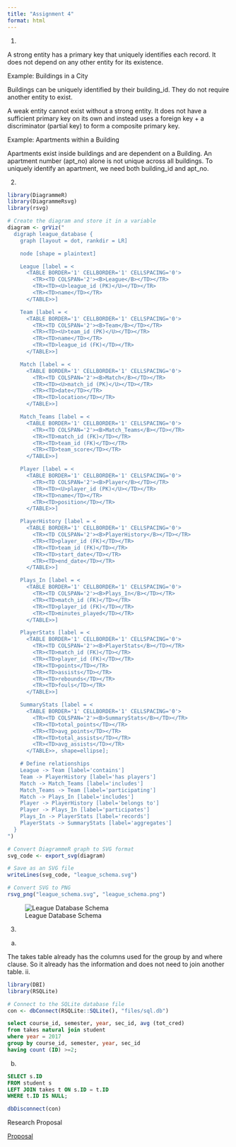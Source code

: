 ```yaml
---
title: "Assignment 4"
format: html
---
```


1.  

A strong entity has a primary key that uniquely identifies each record. It does not depend on any other entity for its existence.

Example: Buildings in a City

Buildings can be uniquely identified by their building_id. They do not require another entity to exist.

A weak entity cannot exist without a strong entity. It does not have a sufficient primary key on its own and instead uses a foreign key + a discriminator (partial key) to form a composite primary key.

Example: Apartments within a Building

Apartments exist inside buildings and are dependent on a Building. An apartment number (apt_no) alone is not unique across all buildings. To uniquely identify an apartment, we need both building_id and apt_no.

2.  

```r
library(DiagrammeR)
library(DiagrammeRsvg)
library(rsvg)

# Create the diagram and store it in a variable
diagram <- grViz("
  digraph league_database {
    graph [layout = dot, rankdir = LR]

    node [shape = plaintext]

    League [label = <
      <TABLE BORDER='1' CELLBORDER='1' CELLSPACING='0'>
        <TR><TD COLSPAN='2'><B>League</B></TD></TR>
        <TR><TD><U>league_id (PK)</U></TD></TR>
        <TR><TD>name</TD></TR>
      </TABLE>>]

    Team [label = <
      <TABLE BORDER='1' CELLBORDER='1' CELLSPACING='0'>
        <TR><TD COLSPAN='2'><B>Team</B></TD></TR>
        <TR><TD><U>team_id (PK)</U></TD></TR>
        <TR><TD>name</TD></TR>
        <TR><TD>league_id (FK)</TD></TR>
      </TABLE>>]

    Match [label = <
      <TABLE BORDER='1' CELLBORDER='1' CELLSPACING='0'>
        <TR><TD COLSPAN='2'><B>Match</B></TD></TR>
        <TR><TD><U>match_id (PK)</U></TD></TR>
        <TR><TD>date</TD></TR>
        <TR><TD>location</TD></TR>
      </TABLE>>]

    Match_Teams [label = <
      <TABLE BORDER='1' CELLBORDER='1' CELLSPACING='0'>
        <TR><TD COLSPAN='2'><B>Match_Teams</B></TD></TR>
        <TR><TD>match_id (FK)</TD></TR>
        <TR><TD>team_id (FK)</TD></TR>
        <TR><TD>team_score</TD></TR>
      </TABLE>>]

    Player [label = <
      <TABLE BORDER='1' CELLBORDER='1' CELLSPACING='0'>
        <TR><TD COLSPAN='2'><B>Player</B></TD></TR>
        <TR><TD><U>player_id (PK)</U></TD></TR>
        <TR><TD>name</TD></TR>
        <TR><TD>position</TD></TR>
      </TABLE>>]

    PlayerHistory [label = <
      <TABLE BORDER='1' CELLBORDER='1' CELLSPACING='0'>
        <TR><TD COLSPAN='2'><B>PlayerHistory</B></TD></TR>
        <TR><TD>player_id (FK)</TD></TR>
        <TR><TD>team_id (FK)</TD></TR>
        <TR><TD>start_date</TD></TR>
        <TR><TD>end_date</TD></TR>
      </TABLE>>]

    Plays_In [label = <
      <TABLE BORDER='1' CELLBORDER='1' CELLSPACING='0'>
        <TR><TD COLSPAN='2'><B>Plays_In</B></TD></TR>
        <TR><TD>match_id (FK)</TD></TR>
        <TR><TD>player_id (FK)</TD></TR>
        <TR><TD>minutes_played</TD></TR>
      </TABLE>>]

    PlayerStats [label = <
      <TABLE BORDER='1' CELLBORDER='1' CELLSPACING='0'>
        <TR><TD COLSPAN='2'><B>PlayerStats</B></TD></TR>
        <TR><TD>match_id (FK)</TD></TR>
        <TR><TD>player_id (FK)</TD></TR>
        <TR><TD>points</TD></TR>
        <TR><TD>assists</TD></TR>
        <TR><TD>rebounds</TD></TR>
        <TR><TD>fouls</TD></TR>
      </TABLE>>]

    SummaryStats [label = <
      <TABLE BORDER='1' CELLBORDER='1' CELLSPACING='0'>
        <TR><TD COLSPAN='2'><B>SummaryStats</B></TD></TR>
        <TR><TD>total_points</TD></TR>
        <TR><TD>avg_points</TD></TR>
        <TR><TD>total_assists</TD></TR>
        <TR><TD>avg_assists</TD></TR>
      </TABLE>>, shape=ellipse];

    # Define relationships
    League -> Team [label='contains']
    Team -> PlayerHistory [label='has players']
    Match -> Match_Teams [label='includes']
    Match_Teams -> Team [label='participating']
    Match -> Plays_In [label='includes']
    Player -> PlayerHistory [label='belongs to']
    Player -> Plays_In [label='participates']
    Plays_In -> PlayerStats [label='records']
    PlayerStats -> SummaryStats [label='aggregates']
  }
")

# Convert DiagrammeR graph to SVG format
svg_code <- export_svg(diagram)

# Save as an SVG file
writeLines(svg_code, "league_schema.svg")

# Convert SVG to PNG
rsvg_png("league_schema.svg", "league_schema.png")

```

![League Database Schema](league_schema.png)

3.  

<!-- -->

a.  

The takes table already has the columns used for the group by and where clause. So it already has the information and does not need to join another table. ii.

```r
library(DBI)
library(RSQLite)

# Connect to the SQLite database file
con <- dbConnect(RSQLite::SQLite(), "files/sql.db")
```

```sql
select course_id, semester, year, sec_id, avg (tot_cred) 
from takes natural join student 
where year = 2017 
group by course_id, semester, year, sec_id 
having count (ID) >=2;
```

b.  

```sql
SELECT s.ID
FROM student s
LEFT JOIN takes t ON s.ID = t.ID
WHERE t.ID IS NULL;

```

```r
dbDisconnect(con)
```

Research Proposal

[Proposal](./files/yadav_proposal.pdf)
